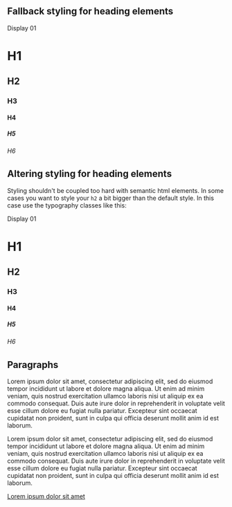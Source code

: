 
<Meta title="CSS/Typography" />

## Fallback styling for heading elements

<div>
  <div class="display-01">Display 01</div>
  <h1>H1</h1>
  <h2>H2</h2>
  <h3>H3</h3>
  <h4>H4</h4>
  <h5>H5</h5>
  <h6>H6</h6>
</div>

## Altering styling for heading elements

Styling shouldn't be coupled too hard with semantic html elements. In some cases you want to style your `h2` a bit bigger than the default style. In this case use the typography classes like this:

<div>
  <div class="heading-l">Display 01</div>
  <h1 class="heading-m">H1</h1>
  <h2 class="display-01">H2</h2>
  <h3 class="heading-xl">H3</h3>
  <h4 class="heading-xs">H4</h4>
  <h5 class="heading-xxl">H5</h5>
  <h6 class="heading-sm">H6</h6>
</div>

## Paragraphs

<p>
  Lorem ipsum dolor sit amet, consectetur adipiscing elit, sed do eiusmod
  tempor incididunt ut labore et dolore magna aliqua. Ut enim ad minim veniam,
  quis nostrud exercitation ullamco laboris nisi ut aliquip ex ea commodo
  consequat. Duis aute irure dolor in reprehenderit in voluptate velit esse
  cillum dolore eu fugiat nulla pariatur. Excepteur sint occaecat cupidatat
  non proident, sunt in culpa qui officia deserunt mollit anim id est laborum.
</p>

<p class="small">
  Lorem ipsum dolor sit amet, consectetur adipiscing elit, sed do eiusmod
  tempor incididunt ut labore et dolore magna aliqua. Ut enim ad minim veniam,
  quis nostrud exercitation ullamco laboris nisi ut aliquip ex ea commodo
  consequat. Duis aute irure dolor in reprehenderit in voluptate velit esse
  cillum dolore eu fugiat nulla pariatur. Excepteur sint occaecat cupidatat
  non proident, sunt in culpa qui officia deserunt mollit anim id est laborum.
</p>

<a href="#">Lorem ipsum dolor sit amet</a>
